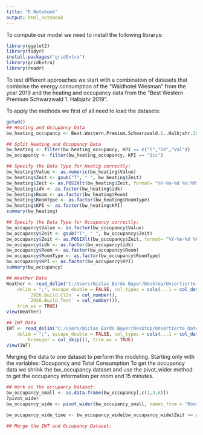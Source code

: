 ---
title: "R Notebook"
output: html_notebook
---
To compute our model we need to install the following librarys:
```{r}
library(ggplot2)
library(tidyr)
install.packages("gridExtra")
library(gridExtra)
library(readr)
```

To test different approaches we start with a combination of datasets that combrise the energy consumption of the "Waldhotel Wiesman" from the year 2019 and the heating and occupancy data from the "Best Western Premium Schwarzwald 1. Halbjahr 2019". 

To apply the methods we first of all need to load the datasets:
```{r}
getwd()
## Heating and Occupancy Data
bw_heating_occupancy <- Best.Western.Premium.Schwarzwald.1..Halbjahr.2019.Zusammenfassung

## Split Heating and Occupancy Data
bw_heating <- filter(bw_heating_occupancy, KPI == c("T","Td","Val"))
bw_occupancy <- filter(bw_heating_occupancy, KPI == "Occ")

## Specify the Data Type for Heatig correctly:
bw_heating$Value <- as.numeric(bw_heating$Value)
bw_heating$Zeit <- gsub("T", " ", bw_heating$Zeit)
bw_heating$Zeit <- as.POSIXlt(bw_heating$Zeit, format= "%Y-%m-%d %H:%M")
bw_heating$idk <- as.factor(bw_heating$idk)
bw_heating$Room <- as.factor(bw_heating$Room)
bw_heating$RoomType <- as.factor(bw_heating$RoomType)
bw_heating$KPI <- as.factor(bw_heating$KPI)
summary(bw_heating)

## Specify the Data Type for Occupancy correctly:
bw_occupancy$Value <- as.factor(bw_occupancy$Value)
bw_occupancy$Zeit <- gsub("T", " ", bw_occupancy$Zeit)
bw_occupancy$Zeit <- as.POSIXlt(bw_occupancy$Zeit, format= "%Y-%m-%d %H:%M")
bw_occupancy$idk <- as.factor(bw_occupancy$idk)
bw_occupancy$Room <- as.factor(bw_occupancy$Room)
bw_occupancy$RoomType <- as.factor(bw_occupancy$RoomType)
bw_occupancy$KPI <- as.factor(bw_occupancy$KPI)
summary(bw_occupancy)

## Weather Data
Weather <- read_delim("C:/Users/Niclas Bardo Bayer/Desktop/Unsortierte Dateien/BAMP Daten Analyse/SHS Beispieldaten/Wetter.csv", 
    delim = ";", escape_double = FALSE, col_types = cols(...1 = col_datetime(format = "%Y-%m-%d %H:%M:%S"), 
        `2926.Build.ClIn` = col_number(), 
        `2926.Build.Text` = col_number()), 
    trim_ws = TRUE)
View(Weather)

## IWT Data
IWT <- read_delim("C:/Users/Niclas Bardo Bayer/Desktop/Unsortierte Dateien/BAMP Daten Analyse/SHS Beispieldaten/IWT.csv", 
    delim = ";", escape_double = FALSE, col_types = cols(...1 = col_datetime(format = "%Y-%m-%d %H:%M:%S"), 
        Erzeuger = col_skip()), trim_ws = TRUE)
View(IWT)

```
Merging the data to one dataset to perform the modeling. 
Starting only with the variables: 
Occupancy and Total Consumption
To get the occupancy data we shrink the bw_occupancy dataset and use the pivot_wider method to get the occupancy information per room and 15 minutes.
```{r}
## Work on the occupancy Dataset:
bw_occupancy_small <- as.data.frame(bw_occupancy[,c(1,3,6)])
?pivot_wider
bw_occupancy_wide <- pivot_wider(bw_occupancy_small, names_from = "Room", values_from = "Value")

bw_occupancy_wide_time <- bw_occupancy_wide[bw_occupancy_wide$Zeit >= as.POSIXlt("2019-02-14 11:30:00"),]

## Merge the IWT and Occupancy Dataset: 


```

